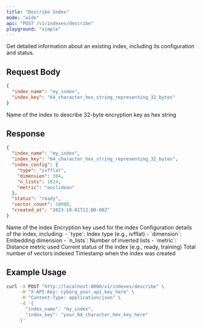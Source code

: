 ```yaml
---
title: "Describe Index"
mode: "wide"
api: "POST /v1/indexes/describe"
playground: "simple"
---
```


Get detailed information about an existing index, including its configuration and status.

## Request Body

```json
{
  "index_name": "my_index",
  "index_key": "64_character_hex_string_representing_32_bytes"
}
```

<Expandable title="parameters">
  <ParamField body="index_name" type="string" required="true">
    Name of the index to describe
  </ParamField>
  <ParamField body="index_key" type="string" required="true">
    32-byte encryption key as hex string
  </ParamField>
</Expandable>

## Response

```json
{
  "index_name": "my_index",
  "index_key": "64_character_hex_string_representing_32_bytes",
  "index_config": {
    "type": "ivfflat",
    "dimension": 384,
    "n_lists": 1024,
    "metric": "euclidean"
  },
  "status": "ready",
  "vector_count": 10000,
  "created_at": "2023-10-01T12:00:00Z"
}
```

<Expandable title="response fields">
  <ResponseField name="index_name" type="string">
    Name of the index
  </ResponseField>
  <ResponseField name="index_key" type="string">
    Encryption key used for the index
  </ResponseField>
  <ResponseField name="index_config" type="object">
    Configuration details of the index, including:
    - `type`: Index type (e.g., ivfflat)
    - `dimension`: Embedding dimension
    - `n_lists`: Number of inverted lists
    - `metric`: Distance metric used
  </ResponseField>
  <ResponseField name="status" type="string">
    Current status of the index (e.g., ready, training)
  </ResponseField>
  <ResponseField name="vector_count" type="integer">
    Total number of vectors indexed
  </ResponseField>
  <ResponseField name="created_at" type="string">
    Timestamp when the index was created
  </ResponseField>
</Expandable>

## Example Usage

```bash
curl -X POST "http://localhost:8000/v1/indexes/describe" \
     -H "X-API-Key: cyborg_your_api_key_here" \
     -H "Content-Type: application/json" \
     -d '{
       "index_name": "my_index",
       "index_key": "your_64_character_hex_key_here"
     }'
```